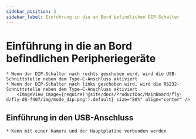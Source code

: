 ```yaml
---
sidebar_position: 3
sidebar_label: Einführung in die an Bord befindlichen DIP-Schalter
---
```





# Einführung in die an Bord befindlichen Peripheriegeräte

    * Wenn der DIP-Schalter nach rechts geschoben wird, wird die USB-Schnittstelle neben dem Type-C-Anschluss aktiviert
    * Wenn der DIP-Schalter nach links geschoben wird, wird die RS232-Schnittstelle neben dem Type-C-Anschluss aktiviert
        <ImageView image={require('@site/docs/ProductDoc/MainBoard/fly-d/fly-d8-f407/img/mode_dip.png').default} size="80%" align="center" />

## Einführung in den USB-Anschluss
    
    * Kann mit einer Kamera und der Hauptplatine verbunden werden

